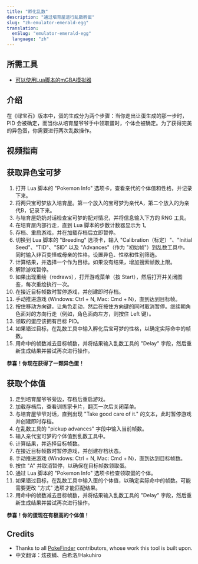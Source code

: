 ```yaml
---
title: "孵化乱数"
description: "通过培育屋进行乱数孵蛋"
slug: "zh-emulator-emerald-egg"
translation:
  enSlug: "emulator-emerald-egg"
  language: "zh"
---
```


## 所需工具

- [可以使用Lua脚本的mGBA模拟器](/mgba-setup)

## 介绍

在《绿宝石》版本中，蛋的生成分为两个步骤：当你走出让蛋生成的那一步时，PID 会被确定，而当你从培育屋爷爷手中领取蛋时，个体会被确定。为了获得完美的异色蛋，你需要进行两次乱数操作。

## 视频指南

<YouTubeVideo id="JtwSZgw6Q4U" />

## 获取异色宝可梦

1. 打开 Lua 脚本的 "Pokemon Info" 选项卡，查看亲代的个体值和性格，并记录下来。
2. 将两只宝可梦放入培育屋。第一个放入的宝可梦为亲代A，第二个放入的为亲代B，记录下来。
3. 与培育屋奶奶对话检查宝可梦的配对情况，并将信息输入下方的 RNG 工具。
4. 在培育屋内部行走，直到 Lua 脚本的步数计数器显示为 1。
5. 存档、重启游戏，并在加载存档后立即暂停。
6. 切换到 Lua 脚本的 "Breeding" 选项卡，输入 "Calibration（标定）"、"Initial Seed"、"TID"、"SID" 以及 "Advances"（作为 "初始帧"）到乱数工具中。同时输入非百变怪或母亲的性格。设置异色、性格和性别筛选。
7. 计算结果，并选择一个作为目标。如果没有结果，增加搜索帧数上限。
8. 解除游戏暂停。
9. 如果出现重绘（redraws），打开游戏菜单（按 Start），然后打开并关闭图鉴，每次重绘执行一次。
10. 在接近目标帧数时暂停游戏，并创建即时存档。
11. 手动推进游戏 (Windows: Ctrl + N, Mac: Cmd + N)，直到达到目标帧。
12. 按住移动方向键，让角色走动，然后在按住方向键的同时取消暂停。继续朝角色面对的方向行走（例如，角色面向左方，则按住 Left 键）。
13. 领取的蛋应该拥有目标 PID。
14. 如果错过目标，在乱数工具中输入孵化后宝可梦的性格，以确定实际命中的帧数。
15. 用命中的帧数减去目标帧数，并将结果输入乱数工具的 "Delay" 字段，然后重新生成结果并尝试再次进行操作。

**恭喜！你现在获得了一颗异色蛋！**

<EmeraldHeldEgg lua />

## 获取个体值

1. 走到培育屋爷爷旁边，存档后重启游戏。
2. 加载存档后，查看训练家卡片，翻页一次后关闭菜单。
3. 与培育屋爷爷对话，直到出现 "Take good care of it." 的文本，此时暂停游戏并创建即时存档。
4. 在乱数工具的 "pickup advances" 字段中输入当前帧数。
5. 输入亲代宝可梦的个体值到乱数工具中。
6. 计算结果，并选择目标帧数。
7. 在接近目标帧数时暂停游戏，并创建存档状态。
8. 手动推进游戏 (Windows: Ctrl + N, Mac: Cmd + N)，直到达到目标帧数。
9. 按住 "A" 并取消暂停，以确保在目标帧数领取蛋。
10. 通过 Lua 脚本的 "Pokemon Info" 选项卡检查领取蛋的个体。
11. 如果错过目标，在乱数工具中输入蛋的个体值，以确定实际命中的帧数。可能需要更改 "方式" 选项才能匹配结果。
12. 用命中的帧数减去目标帧数，并将结果输入乱数工具的 "Delay" 字段，然后重新生成结果并尝试再次进行操作。

**恭喜！你的蛋现在有极高的个体值！**

<EmeraldPickupEgg />

## Credits

- Thanks to all [PokeFinder](https://github.com/Admiral-Fish/PokeFinder) contributors, whose work this tool is built upon.
- 中文翻译：炫夜鳞、白希洛/Hakuhiro
